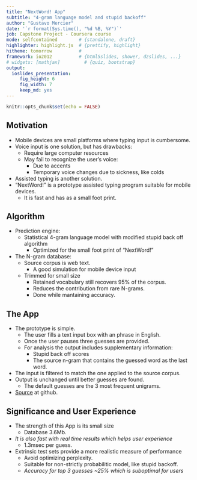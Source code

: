```yaml
---
title: "NextWord! App"
subtitle: "4-gram language model and stupid backoff"
author: "Gustavo Mercier"
date: '`r format(Sys.time(), "%d %B, %Y")`'
job: Capstone Project - Coursera course
mode: selfcontained        # {standalone, draft}
highlighter: highlight.js  # {prettify, highlight}
hitheme: tomorrow          #
framework: io2012          # {html5slides, shower, dzslides, ...}
# widgets: [mathjax]         # {quiz, bootstrap}
output:
  ioslides_presentation:
     fig_height: 6
     fig_width: 7
     keep_md: yes
---
```


```r
knitr::opts_chunk$set(echo = FALSE)
```

## Motivation

* Mobile devices are small platforms where typing input is cumbersome.
* Voice input is one solution, but has drawbacks:
     + Require large computer resources
     + May fail to recognize the user's voice:
          - Due to accents
          - Temporary voice changes due to sickness, like colds
* Assisted typing is another solution.
* "NextWord!" is a prototype assisted typing program suitable for mobile devices.
     + It is fast and has as a small foot print.

## Algorithm

* Prediction engine:
     + Statistical 4-gram language model with modified stupid back off algorithm
          - Optimized for the small foot print of "NextWord!"
* The N-gram database:
     + Source corpus is web text.
          - A good simulation for mobile device input
     + Trimmed for small size
          - Retained vocabulary still recovers 95% of the corpus.
          - Reduces the contribution from rare N-grams.
          - Done while mantaining accuracy.

## The App

* The prototype is simple.
     + The user fills a text input box with an phrase in English.
     + Once the user pauses three guesses are provided.
     + For analysis the output includes supplementary information:
          - Stupid back off scores
          - The source n-gram that contains the guessed word as the last word.
* The input is filtered to match the one applied to the source corpus.
* Output is unchanged until better guesses are found.
     + The default guesses are the 3 most frequent unigrams.
* [Source](https://github.com/gamercier/nextWordSlides) at github.

## Significance and User Experience

* The strength of this App is its small size
     + Database 3.6Mb.
* _It is also fast with real time results which helps user experience_
     + 1.3msec per guess.
* Extrinsic test sets provide a more realistic measure of performance
     + Avoid optimizing perplexity.
     + Suitable for non-strictly probabilitic model, like stupid backoff.
     + _Accuracy for top 3 guesses ~25% which is suboptimal for users_
